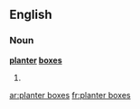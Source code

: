==English==

===Noun===
'''[[planter]] [[boxes]]'''

# {{plural of|planter box}}

[[ar:planter boxes]]
[[fr:planter boxes]]